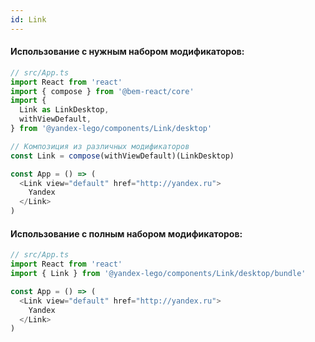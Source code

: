 ```yaml
---
id: Link
---
```


#### Использование с нужным набором модификаторов:

```ts
// src/App.ts
import React from 'react'
import { compose } from '@bem-react/core'
import {
  Link as LinkDesktop,
  withViewDefault,
} from '@yandex-lego/components/Link/desktop'

// Композиция из различных модификаторов
const Link = compose(withViewDefault)(LinkDesktop)

const App = () => (
  <Link view="default" href="http://yandex.ru">
    Yandex
  </Link>
)
```

#### Использование с полным набором модификаторов:

```ts
// src/App.ts
import React from 'react'
import { Link } from '@yandex-lego/components/Link/desktop/bundle'

const App = () => (
  <Link view="default" href="http://yandex.ru">
    Yandex
  </Link>
)
```
